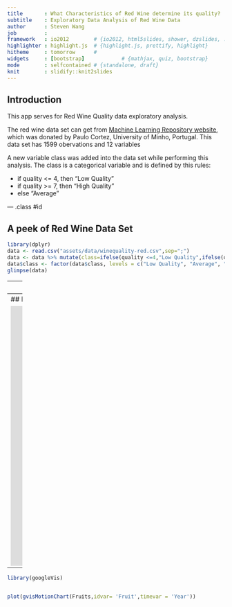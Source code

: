 ```yaml
---
title       : What Characteristics of Red Wine determine its quality?
subtitle    : Exploratory Data Analysis of Red Wine Data
author      : Steven Wang
job         : 
framework   : io2012        # {io2012, html5slides, shower, dzslides, ...}
highlighter : highlight.js  # {highlight.js, prettify, highlight}
hitheme     : tomorrow      # 
widgets     : [bootstrap]            # {mathjax, quiz, bootstrap}
mode        : selfcontained # {standalone, draft}
knit        : slidify::knit2slides
---
```


## Introduction

This app serves for Red Wine Quality data exploratory analysis.

The red wine data set can get from [Machine Learning Repository website](https://archive.ics.uci.edu/ml/datasets/Wine+Quality), which was donated by Paulo Cortez, University of Minho, Portugal. This data set has 1599 obervations and 12 variables

A new variable class was added into the data set while performing this analysis. The class is a categorical variable and is defined by this rules:

* if quality <= 4, then "Low Quality"
* if quality >= 7, then "High Quality"
* else "Average"

--- .class #id 

## A peek of Red Wine Data Set

```r
library(dplyr)
data <- read.csv("assets/data/winequality-red.csv",sep=";")
data <- data %>% mutate(class=ifelse(quality <=4,"Low Quality",ifelse(quality>=8,"High Quality","Average")))
data$class <- factor(data$class, levels = c("Low Quality", "Average", "High Quality"), ordered=TRUE)
glimpse(data)

```

--- 
## How to Use the App

This Red Wine Quality data exploratory app demonstrates a core feature of Shiny: **interactivity** and **reactivity**. 

```r
library(ggplot2)
library(gridExtra)

winedata <- data 
g <- ggplot(winedata, aes(x = winedata[,1], y = ..density..)) +
    geom_histogram(position="identity",color = "blue",fill="white",binwidth = diff(range(winedata$fixed.acidity)) /30) +
    geom_density(color="magenta") +
    labs(x="fixed acidity", y = paste("Density of", "fixed acidity", sep =" "), 
         title = paste("Data Distribution for:","fixed acidity","(Bin size:",30,")")) +
    theme_bw() +
    theme(plot.title = element_text(face ="bold",color = "red", size = 16),
          axis.title = element_text(face ="bold",color = "blue", size = 12),
          axis.text = element_text(color = "blue", size = 10)
    ) 

    g1 <- ggplot(winedata, aes(x = class,y = fixed.acidity)) +
        geom_boxplot(aes(fill=class)) +
        geom_dotplot(binaxis = "y", binwidth = diff(range(winedata$fixed.acidity)) / 30 / 5, stackdir="center", fill = NA) +
        labs(x="", y = "fixed acidity", 
             title = paste("Boxplot for:","fixed acidity","by Wine Class")) +
        theme_bw() +
        theme(plot.title = element_text(face ="bold",color = "red", size = 16),
              axis.title = element_text(face ="bold",color = "blue", size = 12),
              axis.text = element_text(color = "blue", size = 10)
        ) 
    
    grid.arrange(g,g1,ncol=2)


```

--- 
## Let's try online

<!--iframe src="https://stevenwang.shinyapps.io/SWDDD/" width="800" height="320"></iframe-->
<iframe width="800" height="600" src="https://app.powerbi.com/view?r=eyJrIjoiOTg1OTFjZmMtOGQyZS00YjhhLTlkNDktNjMxODFiYTVjNTdiIiwidCI6Ijk4ZjU3ZTQwLTc4OTktNDNjYy04MjI2LWQ4Y2ZhNTFlN2MyOSIsImMiOjEwfQ%3D%3D" frameborder="0"></iframe>

---

```r
library(googleVis)
    
```

```r
plot(gvisMotionChart(Fruits,idvar= 'Fruit',timevar = 'Year'))
    
```


